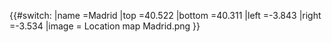 {{#switch:{{{1}}}
|name   =Madrid
|top    =40.522
|bottom =40.311
|left   =-3.843
|right  =-3.534
|image  = Location map Madrid.png
}}<noinclude>{{Location map/Info|Spain}}
[[Category:西班牙地理位置模板|{{PAGENAME}}]]

</noinclude>